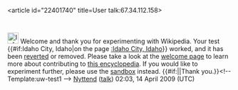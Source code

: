 <article id="22401740" title=User talk:67.34.112.158>
	<talkpage id="22401740" title="User talk:67.34.112.158">
[[File:Information.svg|25px]] Welcome and thank you for experimenting with Wikipedia. Your test {{#if:Idaho City, Idaho|on the page [[:Idaho City, Idaho]]}} worked, and it has been [[Help:Reverting|reverted]] or removed. Please take a look at the [[Wikipedia:Introduction|welcome page]] to learn more about contributing to [[Wikipedia|this encyclopedia]]. If you would like to experiment further, please use the [[Wikipedia:Sandbox|sandbox]] instead. {{#if:|{{{2}}}|Thank you.}}&lt;!-- Template:uw-test1 --&gt;  [[User:Nyttend|Nyttend]] ([[User talk:Nyttend|talk]]) 02:03, 14 April 2009 (UTC)
	</talkpage>
</article>
